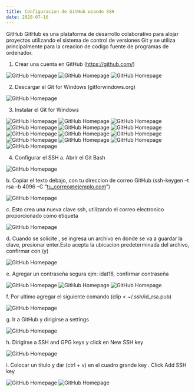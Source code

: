 ```yaml
---
title: Configuracion de GitHub usando SSH
date: 2020-07-16
---
```


GitHub
GitHub es una plataforma de desarrollo colaborativo para alojar proyectos utilizando el sistema de control de versiones Git y se utiliza principalmente para la creacion de codigo fuente de programas de ordenador.

1. Crear una cuenta en GitHub (https://github.com/)

![GitHub Homepage](/crear_cuenta.png)
![GitHub Homepage](/crear_cuenta2.png)
![GitHub Homepage](/crear_cuenta3.png)

2. Descargar el Git for Windows (gitforwindows.org)

![GitHub Homepage](/git.png)

3. Instalar el Git for Windows

![GitHub Homepage](/intalaciongit1.png)
![GitHub Homepage](/intalaciongit2.png)
![GitHub Homepage](/intalaciongit3.png)
![GitHub Homepage](/intalaciongit4.png)
![GitHub Homepage](/intalaciongit5.png)
![GitHub Homepage](/intalaciongit6.png)
![GitHub Homepage](/intalaciongit7.png)
![GitHub Homepage](/intalaciongit8.png)
![GitHub Homepage](/intalaciongit9.png)
![GitHub Homepage](/intalaciongit10.png)
![GitHub Homepage](/intalaciongit11.png)
![GitHub Homepage](/intalaciongit12.png)
![GitHub Homepage](/intalaciongit13.png)

4. Configurar el SSH
 a.  Abrir el Git Bash

![GitHub Homepage](/gitbash0.png)

 b.	Copiar el texto debajo, con tu direccion de correo GitHub (ssh-keygen –t rsa –b 4096 –C “tu_correo@ejemplo.com”)

 ![GitHub Homepage](/gitbash1.png)

 c.  Esto crea una nueva clave ssh, utilizando el correo electronico proporcionado como etiqueta
 
 ![GitHub Homepage](/gitbash2.png)

 d.	Cuando se solicite , se ingresa un archivo en donde se va a guardar la clave, presionar enter.Esto acepta la ubicacion predeterminada del archivo, confirmar con (y)
 
 ![GitHub Homepage](/gitbash3.png)
 
 e.  Agregar un contraseña segura ejm: idat16, confirmar contraseña

![GitHub Homepage](/gitbash4.png)
![GitHub Homepage](/gitbash5.png)
![GitHub Homepage](/gitbash6.png)

 f.	Por ultimo agregar el siguiente comando (clip < ~/.ssh/id_rsa.pub)

![GitHub Homepage](/gitbash7.png)

 g.	Ir a GitHub y dirigirse a settings

![GitHub Homepage](/sshconfig1.png)

 h.  Dirigirse a SSH and GPG keys y click en New SSH key

![GitHub Homepage](/sshconfig2.png)

 i.	Colocar un titulo y dar (ctrl + v) en el cuadro grande key  . Click Add SSH key

 ![GitHub Homepage](/sshconfig3.png)
 ![GitHub Homepage](/sshconfig4.png)




